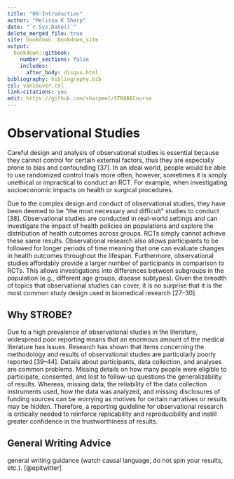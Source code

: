 ---
title: "00-Introduction"
author: "Melissa K Sharp"
date: "`r Sys.Date()`"
delete_merged_file: true
site: bookdown::bookdown_site
output:
  bookdown::gitbook:
    number_sections: false 
    includes: 
      after_body: disqus.html
bibliography: bibliography.bib
csl: vancouver.csl
link-citations: yes
edit: https://github.com/sharpmel/STROBECourse
---

#  Observational Studies {-}
Careful design and analysis of observational studies is essential because they cannot control for certain external factors, thus they are especially prone to bias and confounding [37]. In an ideal world, people would be able to use randomized control trials more often, however, sometimes it is simply unethical or impractical to conduct an RCT. For example, when investigating socioeconomic impacts on health or surgical procedures.

Due to the complex design and conduct of observational studies, they have been deemed to be “the most necessary and difficult” studies to conduct [38]. Observational studies are conducted in real-world settings and can investigate the impact of health policies on populations and explore the distribution of health outcomes across groups. RCTs simply cannot achieve these same results. Observational research also allows participants to be followed for longer periods of time meaning that one can evaluate changes in health outcomes throughout the lifespan. Furthermore, observational studies affordably provide a larger number of participants in comparison to RCTs. This allows investigations into differences between subgroups in the population (e.g., different age groups, disease subtypes). Given the breadth of topics that observational studies can cover, it is no surprise that it is the most common study design used in biomedical research [27–30]. 

## Why STROBE? {-}
Due to a high prevalence of observational studies in the literature, widespread poor reporting means that an enormous amount of the medical literature has issues. Research has shown that items concerning the methodology and results of observational studies are particularly poorly reported [39–44]. Details about participants, data collection, and analyses are common problems. Missing details on how many people were eligible to participate, consented, and lost to follow-up questions the generalizability of results. Whereas, missing data, the reliability of the data collection instruments used, how the data was analyzed, and missing disclosures of funding sources can be worrying as motives for certain narratives or results may be hidden. Therefore, a reporting guideline for observational research is critically needed to reinforce replicability and reproducibility and instill greater confidence in the trustworthiness of results. 

## General Writing Advice {-}
general writing guidance (watch causal language, do not spin your results, etc.).
[@epitwitter]